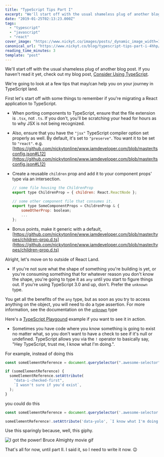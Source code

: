 ```yaml
---
title: "TypeScript Tips Part I"
excerpt: "We'll start off with the usual shameless plug of another blog post. If you haven't read it yet, check..."
date: "2019-01-25T02:13:23.000Z"
tags:
  - "typescript"
  - "javascript"
  - "react"
cover_image: "https://www.nickyt.co/images/posts/_dynamic_image_width=1000,height=420,fit=cover,gravity=auto,format=auto_https%3A%2F%2Fthepracticaldev.s3.amazonaws.com%2Fi%2Ftb6vvhqlpheuuns86mli.png"
canonical_url: "https://www.nickyt.co/blog/typescript-tips-part-i-4hhp/"
reading_time_minutes: 3
template: "post"
---
```



We'll start off with the usual shameless plug of another blog post. If you haven't read it yet, check out my blog post, [Consider Using TypeScript](https://dev.to/nickytonline/why-you-might-want-to-consider-using-typescript-6j3).

We're going to look at a few tips that may/can help you on your journey in TypeScript land.

First let's start off with some things to remember if you're migrating a React application to TypeScript.

- When porting components to TypeScript, ensure that the file extension is `.tsx`, not `.ts`. If you don't, you'll be scratching your head for hours as to why JSX is not being recognized.

- Also, ensure that you have the `"jsx"` TypeScript compiler option set properly as well. By default, it's set to `"preserve"`. You want it to be set to `"react"`. e.g. [https://github.com/nickytonline/www.iamdeveloper.com/blob/master/tsconfig.json#L12](https://github.com/nickytonline/www.iamdeveloper.com/blob/master/tsconfig.json#L12)

  <Twitter id="1088614757127593985" />

- Create a reusable `children` prop and add it to your component props' type via an intersection.

  ```javascript
  // some file housing the ChildrenProp
  export type ChildrenProp = { children: React.ReactNode };

  // some other component file that consumes it.
  export type SomeComponentProps = ChildrenProp & {
      someOtherProp: boolean;
      ...
  };
  ```

- Bonus points, make it generic with a default, [https://github.com/nickytonline/www.iamdeveloper.com/blob/master/types/children-prop.d.ts](https://github.com/nickytonline/www.iamdeveloper.com/blob/master/types/children-prop.d.ts)

Alright, let's move on to outside of React Land.

- If you're not sure what the shape of something you're building is yet, or you're consuming something that for whatever reason you don't know the shape, you're going to type it as `any` until you start to figure things out. If you're using TypeScript 3.0 and up, don't. Prefer the `unknown` type.

You get all the benefits of the `any` type, but as soon as you try to access anything on the object, you will need to do a type assertion. For more information, see the documentation on the [`unknown`](https://blogs.msdn.microsoft.com/typescript/2018/07/30/announcing-typescript-3-0/#the-unknown-type) type

<Twitter id="1087886002063138816" />

Here's a [TypeScript Playgound](<https://www.typescriptlang.org/play/#src=type%20SomeType%20%3D%20%7B%0D%0A%20%20noYolo%3A%20string%3B%0D%0A%20%20dontNo%3A%20string%3B%0D%0A%7D%0D%0A%0D%0A%2F%2F%20unknown%20complains%20about%20everything%0D%0Aconst%20someObject%3A%20unknown%20%3D%20%7B%0D%0A%20%20noYolo%3A%20'hi'%2C%0D%0A%20%20dontNo%3A%20'%3F'%0D%0A%7D%0D%0A%0D%0Aconsole.log(someObject.noYolo%20!%3D%3D%20undefined)%3B%20%2F%2F%20TS%20Complains%2C%20no%20dice%0D%0A%0D%0A%2F%2F%20We're%20sure%20of%20the%20shape%2C%20or%20some%20other%20kind%20of%20type%20checking%20done%20here%0D%0Aconsole.log((%3CSomeType%3EsomeObject).noYolo)%3B%0D%0A%0D%0A%2F%2F%20any%20on%20the%20other%20hand...%0D%0Aconst%20someOtherObject%3A%20any%20%3D%20%7B%0D%0A%20%20yolo%3A%20'yolo!'%0D%0A%7D%0D%0A%0D%0A%2F%2F%20YOLO%0D%0Aconsole.log(someOtherObject.yolo)%3B%0D%0A%0D%0A>) example if you want to see it in action.

- Sometimes you have code where you know something is going to exist no matter what, so you don't want to have a check to see if it's null or undefined. TypeScript allows you via the `!` operator to basically say, "Hey TypeScript, trust me, I know what I'm doing.".

For example, instead of doing this

```javascript
const someElementReference = document.querySelector(".awesome-selector");

if (someElementReference) {
  someElementReference.setAttribute(
    "data-i-checked-first",
    `I wasn't sure if you'd exist`,
  );
}
```

you could do this

```javascript
const someElementReference = document.querySelector('.awesome-selector');

someElementReference!.setAttribute('data-yolo', `I know what I'm doing!`);
```

Use this sparingly because, well, this giphy.

![I got the power! Bruce Almighty movie gif](https://media.giphy.com/media/A9grgCQ0Dm012/giphy-downsized.gif)

That's all for now, until part II. I said it, so I need to write it now. 😉
